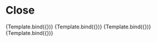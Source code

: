
<Meta title="Components/Close" component={Close} />


# Close

<Canvas>
  <Story
    name="Solid"
    args={{
      variant: "solid",
    }}
  >
    {Template.bind({})}
  </Story>
  <Story
    name="Ghost"
    args={{
      variant: "ghost",
    }}
  >
    {Template.bind({})}
  </Story>
  <Story
    name="Solid Rounded"
    args={{
      variant: "solid",
      rounded: true,
    }}
  >
    {Template.bind({})}
  </Story>
  <Story
    name="Ghost Rounded"
    args={{
      variant: "ghost",
      rounded: true,
    }}
  >
    {Template.bind({})}
  </Story>
</Canvas>
